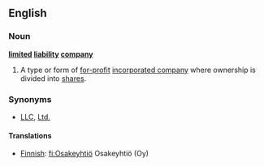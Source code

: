 ==English==
===Noun===
'''[[limited]] [[liability]] [[company]]'''
#A type or form of [[for-profit]] [[incorporated company]] where ownership is divided into [[share]]s.

===Synonyms===
*[[LLC]], [[Ltd.]]
====Translations====
 
*[[Finnish]]: [[fi:Osakeyhtiö]] Osakeyhtiö (Oy)